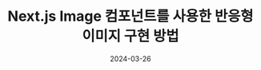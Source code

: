 ---
title: Next.js Image 컴포넌트를 사용한 반응형 이미지 구현 방법
date: 2024-03-26
description:
published: true
tags:
  - Next.js
  - image
  - responsive
thumbnail: './images/nextjs-logo.svg'
---